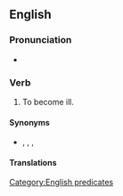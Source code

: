 ==English==

===Pronunciation===
* {{audio|en|en-au-be taken ill.ogg|Audio (AU)}}

===Verb===
{{en-verb|be<is,being,was,been> taken ill}}

# {{lb|en|idiomatic}} To become ill.

====Synonyms====
* {{l|en|fall ill}}, {{l|en|take ill}}, {{l|en|take sick}}, {{l|en|be taken bad}}

====Translations====
{{trans-see|to become ill|fall ill}}

[[Category:English predicates]]
